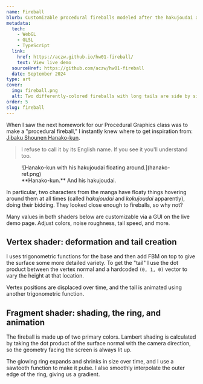 ```yaml
---
name: Fireball
blurb: Customizable procedural fireballs modeled after the hakujoudai and kokujoudai from Jibaku Shounen Hanako-kun.
metadata:
  tech:
    - WebGL
    - GLSL
    - TypeScript
  link:
    href: https://aczw.github.io/hw01-fireball/
    text: View live demo
  sourceHref: https://github.com/aczw/hw01-fireball
  date: September 2024
type: art
cover:
  img: fireball.png
  alt: Two differently-colored fireballs with long tails are side by side.
order: 5
slug: fireball
---
```


When I saw the next homework for our Procedural Graphics class was to make a "procedural fireball," I instantly knew where to get inspiration from: [Jibaku Shounen Hanako-kun](https://anilist.co/manga/98842/ToiletBound-Hanakokun/).

> I refuse to call it by its English name. If you see it you'll understand too.

<figure class="mx-auto max-w-[200px] xs:float-right xs:ml-6 xs:pb-3">
  ![Hanako-kun with his hakujoudai floating around.](hanako-ref.png)
  <figcaption>**Hanako-kun.** And his hakujoudai.</figcaption>
</figure>

In particular, two characters from the manga have floaty things hovering around them at all times (called _hakujoudai_ and _kokujoudai_ apparently), doing their bidding. They looked close enough to fireballs, so why not?

Many values in both shaders below are customizable via a GUI on the live demo page. Adjust colors, noise roughness, tail speed, and more.

## Vertex shader: deformation and tail creation

I uses trigonometric functions for the base and then add FBM on top to give the surface some more detailed variety. To get the "tail" I use the dot product between the vertex normal and a hardcoded `(0, 1, 0)` vector to vary the height at that location.

Vertex positions are displaced over time, and the tail is animated using another trigonometric function.

## Fragment shader: shading, the ring, and animation

The fireball is made up of two primary colors. Lambert shading is calculated by taking the dot product of the surface normal with the camera direction, so the geometry facing the screen is always lit up.

The glowing ring expands and shrinks in size over time, and I use a sawtooth function to make it pulse. I also smoothly interpolate the outer edge of the ring, giving us a gradient.
